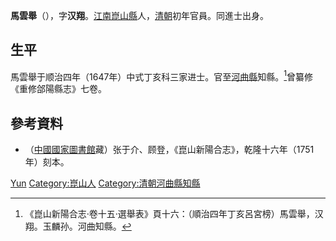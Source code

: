 '''馬雲舉'''（{{bd|？||？}}），字'''汉翔'''。[[江南省|江南]][[崑山縣|崑山縣]]人，[[清朝|清朝]]初年官員。同進士出身。

==生平==
馬雲舉于顺治四年（1647年）中式丁亥科三家进士。官至[[河曲縣|河曲縣]]知縣。<ref>《崑山新陽合志·卷十五·選舉表》頁十六：（順治四年丁亥呂宮榜）馬雲舉，汉翔。玉麟孙。河曲知縣。</ref>曾纂修《重修郃陽縣志》七卷。

==參考資料==
{{reflist}}
* （[[中國國家圖書館|中國國家圖書館]]藏）张于介、顾登，《崑山新陽合志》，乾隆十六年（1751年）刻本。

{{順治四年丁亥科殿試金榜}}

{{Authority control}}

{{DEFAULTSORT:Ma馬}}
[[Category:馬姓|Yun]]
[[Category:崑山人|Category:崑山人]]
[[Category:清朝河曲縣知縣|Category:清朝河曲縣知縣]]


{{清朝人物小作品}}